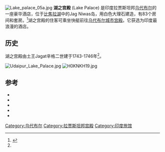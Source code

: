 [[File:Lake_palace_05a.jpg|thumb]]
'''湖之宫殿''' (Lake Palace) 是印度拉贾斯坦邦[[乌代布尔|乌代布尔]]的一座豪华酒店，位于[[比焦拉湖|比焦拉湖]]中的Jag Niwas岛，用白色大理石建造，有83个房间和套房。<ref name=tajhotels1>{{cite web |url=http://www.tajhotels.com/palace/Taj%20Lake%20Palace,Udaipur/ |title=Taj Lake Palace,Udaipur |publisher=Taj Hotels |date= |accessdate=2010-07-28 |deadurl=yes |archiveurl=https://web.archive.org/web/20100805074811/http://www.tajhotels.com/palace/Taj%20Lake%20Palace%2CUdaipur/ |archivedate=2010-08-05 }}</ref>湖之宫殿的住客可乘坐快艇前往[[乌代布尔城市宫殿|乌代布尔城市宫殿]]。它获选为印度最浪漫的酒店。

==历史==
湖之宫殿由土王Jagat辛格二世建于1743-1746年<ref name="tajhotels1"/>。

{{wide image|Lakepalace-udaipur.jpg|1150px|湖之宫殿与乌代布尔城}}
[[File:Udaipur_Lake_Palace.jpg|thumb]]
[[File:H0KNKH19.jpg|thumb]]

==参考==
{{Reflist}}
*{{cite book|author=Crump, Vivien; Toh, Irene| title= Rajasthan| location=London| publisher=Everyman Guides|year=1996| type = hardback| isbn = 1-85715-887-3| pages = 400 pages}}
*{{cite book|author= Crites, Mitchell Shelby; Nanji, Ameeta|title= India Sublime – Princely Palace Hotels of Rajasthan| location=New York| publisher=Rizzoli| year=2007|type = hardback| isbn = 978-0-8478-2979-8| pages = 272 pages}}
*{{cite book|author=Badhwar, Inderjit; Leong, Susan|title=India Chic| origyear =2006| location=Singapore| publisher=Bolding Books|isbn = 981-4155-57-8| page = 240}}
*{{cite book|author=Michell, George, Martinelli, Antonio| title=The Palaces of Rajasthan| year = 2005| publisher=Frances Lincoln| location=London| isbn = 978-0-7112-2505-3| pages = 271 pages}}
*{{cite book|author=William Warren, Jill Gocher| title=Asia's Legendary Hotels: The Romance of Travel| location=Singapore| publisher=Periplus Editions| year=2007| type = hardback| isbn = 978-0-7946-0174-4}}
[[Category:乌代布尔|Category:乌代布尔]]
[[Category:拉贾斯坦邦宫殿|Category:拉贾斯坦邦宫殿]]
[[Category:印度旅馆|Category:印度旅馆]]